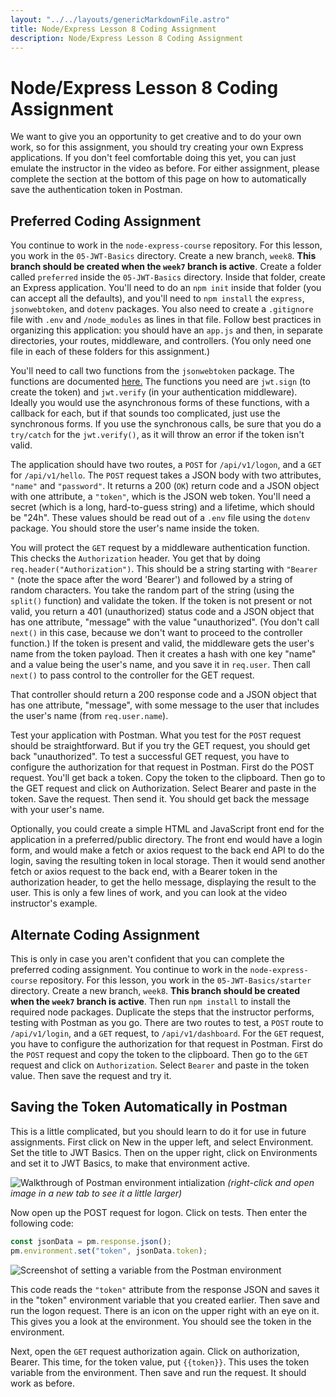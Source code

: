```yaml
---
layout: "../../layouts/genericMarkdownFile.astro"
title: Node/Express Lesson 8 Coding Assignment
description: Node/Express Lesson 8 Coding Assignment
---
```



# Node/Express Lesson 8 Coding Assignment

<ReviewLessonButton link="/node-express/lesson8-m1" />

We want to give you an opportunity to get creative and to do your own work, so for this assignment, you should try creating your own Express applications. If you don't feel comfortable doing this yet, you can just emulate the instructor in the video as before. For either assignment, please complete the section at the bottom of this page on how to automatically save the authentication token in Postman.

## Preferred Coding Assignment

You continue to work in the `node-express-course` repository. For this lesson, you work in the `05-JWT-Basics` directory. Create a new branch, `week8`. **This branch should be created when the `week7` branch is active**. Create a folder called `preferred` inside the `05-JWT-Basics` directory. Inside that folder, create an Express application. You'll need to do an `npm init` inside that folder (you can accept all the defaults), and you'll need to `npm install` the `express`, `jsonwebtoken`, and `dotenv` packages. You also need to create a `.gitignore` file with `.env` and `/node_modules` as lines in that file. Follow best practices in organizing this application: you should have an `app.js` and then, in separate directories, your routes, middleware, and controllers. (You only need one file in each of these folders for this assignment.)

You'll need to call two functions from the `jsonwebtoken` package. The functions are documented [here.](https://www.npmjs.com/package/jsonwebtoken) The functions you need are `jwt.sign` (to create the token) and `jwt.verify` (in your authentication middleware). Ideally you would use the asynchronous forms of these functions, with a callback for each, but if that sounds too complicated, just use the synchronous forms. If you use the synchronous calls, be sure that you do a `try/catch` for the `jwt.verify()`, as it will throw an error if the token isn't valid.

The application should have two routes, a `POST` for `/api/v1/logon`, and a `GET` for `/api/v1/hello`. The `POST` request takes a JSON body with two attributes, `"name"` and `"password"`. It returns a 200 (`OK`) return code and a JSON object with one attribute, a `"token"`, which is the JSON web token. You'll need a secret (which is a long, hard-to-guess string) and a lifetime, which should be "24h". These values should be read out of a `.env` file using the `dotenv` package. You should store the user's name inside the token.

You will protect the `GET` request by a middleware authentication function. This checks the `Authorization` header. You get that by doing `req.header("Authorization")`. This should be a string starting with `"Bearer "` (note the space after the word 'Bearer') and followed by a string of random characters. You take the random part of the string (using the `split()` function) and validate the token. If the token is not present or not valid, you return a 401 (unauthorized) status code and a JSON object that has one attribute, "message" with the value "unauthorized". (You don't call `next()` in this case, because we don't want to proceed to the controller function.) If the token is present and valid, the middleware gets the user's name from the token payload. Then it creates a hash with one key "name" and a value being the user's name, and you save it in `req.user`. Then call `next()` to pass control to the controller for the GET request.

That controller should return a 200 response code and a JSON object that has one attribute, "message", with some message to the user that includes the user's name (from `req.user.name`).

Test your application with Postman. What you test for the `POST` request should be straightforward. But if you try the GET request, you should get back "unauthorized". To test a successful GET request, you have to configure the authorization for that request in Postman. First do the POST request. You'll get back a token. Copy the token to the clipboard. Then go to the GET request and click on Authorization. Select Bearer and paste in the token. Save the request. Then send it. You should get back the message with your user's name.

Optionally, you could create a simple HTML and JavaScript front end for the application in a preferred/public directory. The front end would have a login form, and would make a fetch or axios request to the back end API to do the login, saving the resulting token in local storage. Then it would send another fetch or axios request to the back end, with a Bearer token in the authorization header, to get the hello message, displaying the result to the user. This is only a few lines of work, and you can look at the video instructor's example.

## Alternate Coding Assignment

This is only in case you aren't confident that you can complete the preferred coding assignment. You continue to work in the `node-express-course` repository. For this lesson, you work in the `05-JWT-Basics/starter` directory. Create a new branch, `week8`. **This branch should be created when the `week7` branch is active**. Then run `npm install` to install the required node packages. Duplicate the steps that the instructor performs, testing with Postman as you go. There are two routes to test, a `POST` route to `/api/v1/login`, and a `GET` request, to `/api/v1/dashboard`. For the `GET` request, you have to configure the authorization for that request in Postman. First do the `POST` request and copy the token to the clipboard. Then go to the `GET` request and click on `Authorization`. Select `Bearer` and paste in the token value. Then save the request and try it.

## Saving the Token Automatically in Postman

This is a little complicated, but you should learn to do it for use in future assignments. First click on New in the upper left, and select Environment. Set the title to JWT Basics. Then on the upper right, click on Environments and set it to JWT Basics, to make that environment active.

![Walkthrough of Postman environment intialization](/lesson8-postman-init.gif)
_(right-click and open image in a new tab to see it a little larger)_

Now open up the POST request for logon. Click on tests. Then enter the following code:

```js
const jsonData = pm.response.json();
pm.environment.set("token", jsonData.token);
```

![Screenshot of setting a variable from the Postman environment](/lesson8-postman-env.png)

This code reads the `"token"` attribute from the response JSON and saves it in the "token" environment variable that you created earlier. Then save and run the logon request. There is an icon on the upper right with an eye on it. This gives you a look at the environment. You should see the token in the environment.

Next, open the `GET` request authorization again. Click on authorization, Bearer. This time, for the token value, put `{{token}}`. This uses the token variable from the environment. Then save and run the request. It should work as before.
